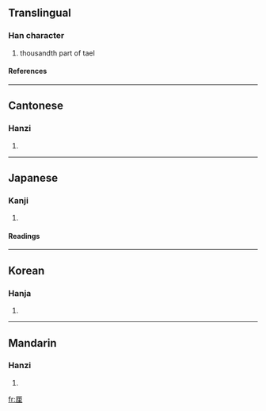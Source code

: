 {{see|釐}}

==Translingual==
===Han character===
{{Han char|rn=27|rad=厂|as=07|sn=9|four=7121<sub>4</sub>|canj=一田土 (MWG)}}
# thousandth part of tael
====References====
{{Han ref|kx=0161.230|dkj=02946|dj=0368.040|hdz=10072.030|uh=5398|ud=21400|bh=CDF9|bd=52729}}
----
==Cantonese==
===Hanzi===
{{yue-hanzi|jyut=|y=lei4}}
# {{defn|Cantonese}}
----
==Japanese==
===Kanji===
{{ja-kanji|grade=c|rs=厂07}}
# {{defn|Japanese}} 
====Readings====
{{ja-readings|on=[[りん]] (rin), [[てん]] (ten)|kun=[[みせ]] (mise)}}
----
==Korean==
===Hanja===
{{ko-hanja|hangeul=[[리]], [[전]]|rv=ri, jeon|mr=ri, chŏn}}
# {{defn|Korean}}
----
==Mandarin==
===Hanzi===
{{cmn-hanzi|tra=釐|pin=[[lí]] ([[i2]])|wg=li<sup>2</sup>}}
# {{defn|Mandarin}}

[[fr:厘]]
